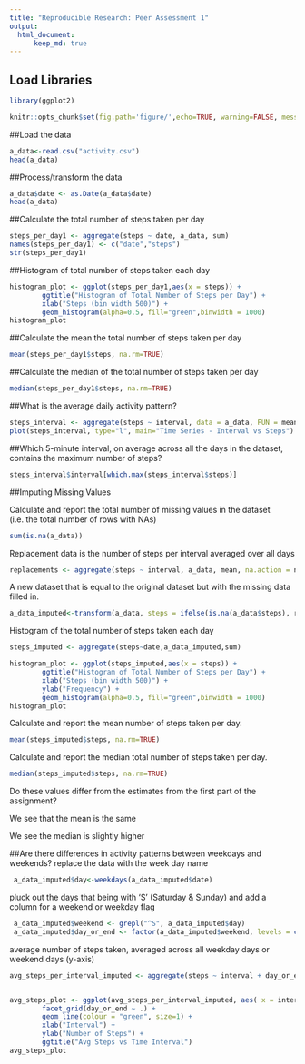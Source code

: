 ```yaml
---
title: "Reproducible Research: Peer Assessment 1"
output: 
  html_document:
      keep_md: true
---
```


## Load Libraries
```r
library(ggplot2)
```
```r
knitr::opts_chunk$set(fig.path='figure/',echo=TRUE, warning=FALSE, message=FALSE)
```


##Load the data 
```r
a_data<-read.csv("activity.csv")
head(a_data)
```
##Process/transform the data 
```r
a_data$date <- as.Date(a_data$date)
head(a_data)
```

##Calculate the total number of steps taken per day
```r
steps_per_day1 <- aggregate(steps ~ date, a_data, sum)
names(steps_per_day1) <- c("date","steps")
str(steps_per_day1)
```

##Histogram of total number of steps taken each day
```r
histogram_plot <- ggplot(steps_per_day1,aes(x = steps)) + 
        ggtitle("Histogram of Total Number of Steps per Day") + 
        xlab("Steps (bin width 500)") + 
        geom_histogram(alpha=0.5, fill="green",binwidth = 1000)
histogram_plot
```

##Calculate the mean the total number of steps taken per day
```r
mean(steps_per_day1$steps, na.rm=TRUE)
```

##Calculate the  median of the total number of steps taken per day
```r
median(steps_per_day1$steps, na.rm=TRUE)
```

##What is the average daily activity pattern?
```r
steps_interval <- aggregate(steps ~ interval, data = a_data, FUN = mean)
plot(steps_interval, type="l", main="Time Series - Interval vs Steps") 
```

##Which 5-minute interval, on average across all the days in the dataset, contains the maximum number of steps?
```r
steps_interval$interval[which.max(steps_interval$steps)]
```

##Imputing Missing Values

Calculate and report the total number of missing values in the dataset (i.e. the total number of rows with NAs)
```r
sum(is.na(a_data))
```

Replacement data is the number of steps per interval averaged over all days
```r
replacements <- aggregate(steps ~ interval, a_data, mean, na.action = na.omit)$steps
```

A new dataset that is equal to the original dataset but with the missing data filled in.
```r
a_data_imputed<-transform(a_data, steps = ifelse(is.na(a_data$steps), replacements, a_data$steps))
```
Histogram of the total number of steps taken each day
```r

steps_imputed <- aggregate(steps~date,a_data_imputed,sum)

histogram_plot <- ggplot(steps_imputed,aes(x = steps)) + 
        ggtitle("Histogram of Total Number of Steps per Day") + 
        xlab("Steps (bin width 500)") + 
        ylab("Frequency") +
        geom_histogram(alpha=0.5, fill="green",binwidth = 1000)
histogram_plot
```

Calculate and report the mean number of steps taken per day. 
```r
mean(steps_imputed$steps, na.rm=TRUE)
```
Calculate and report the median total number of steps taken per day. 
```r
median(steps_imputed$steps, na.rm=TRUE)
```

Do these values differ from the estimates from the first part of the assignment?

We see that the mean is the same

We see the median is slightly higher 

##Are there differences in activity patterns between weekdays and weekends?
replace the data with the week day name
```r
 a_data_imputed$day<-weekdays(a_data_imputed$date)
```

pluck out the days that being with 'S' (Saturday & Sunday) and add a column for a weekend or weekday flag
```r
 a_data_imputed$weekend <- grepl("^S", a_data_imputed$day)
 a_data_imputed$day_or_end <- factor(a_data_imputed$weekend, levels = c(F, T), labels = c("weekday", "weekend"))
``` 

average number of steps taken, averaged across all weekday days or weekend days (y-axis)
```r
avg_steps_per_interval_imputed <- aggregate(steps ~ interval + day_or_end, a_data_imputed, mean)


avg_steps_plot <- ggplot(avg_steps_per_interval_imputed, aes( x = interval, y = steps)) +
        facet_grid(day_or_end ~ .) +
        geom_line(colour = "green", size=1) +
        xlab("Interval") +
        ylab("Number of Steps") + 
        ggtitle("Avg Steps vs Time Interval") 
avg_steps_plot


```
